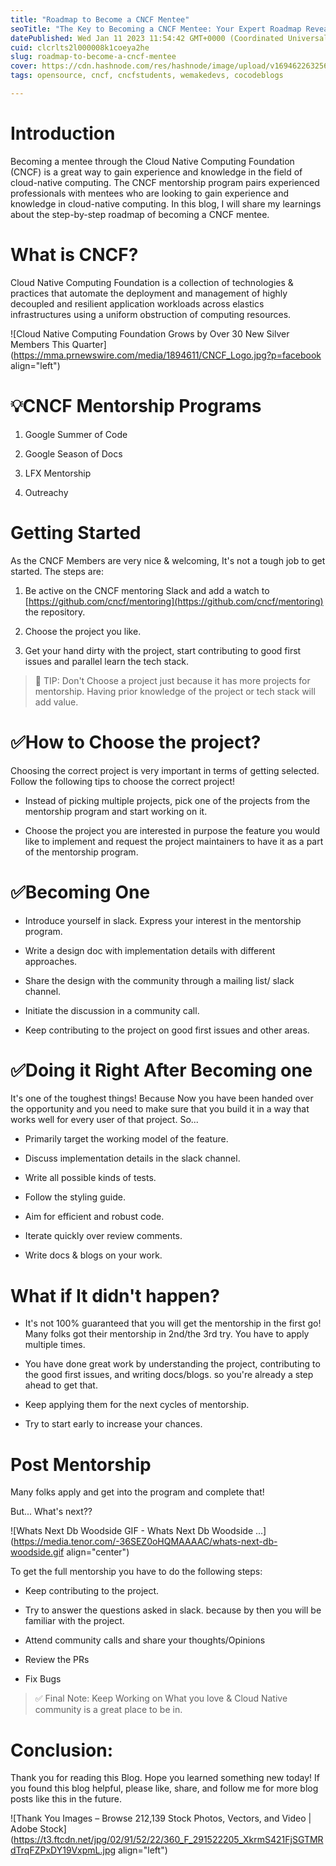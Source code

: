 ```yaml
---
title: "Roadmap to Become a CNCF Mentee"
seoTitle: "The Key to Becoming a CNCF Mentee: Your Expert Roadmap Revealed"
datePublished: Wed Jan 11 2023 11:54:42 GMT+0000 (Coordinated Universal Time)
cuid: clcrlts2l000008k1coeya2he
slug: roadmap-to-become-a-cncf-mentee
cover: https://cdn.hashnode.com/res/hashnode/image/upload/v1694622632566/d6fb0f8e-3a28-415c-a310-50dc0fd5bf76.png
tags: opensource, cncf, cncfstudents, wemakedevs, cocodeblogs

---
```


# Introduction

Becoming a mentee through the Cloud Native Computing Foundation (CNCF) is a great way to gain experience and knowledge in the field of cloud-native computing. The CNCF mentorship program pairs experienced professionals with mentees who are looking to gain experience and knowledge in cloud-native computing. In this blog, I will share my learnings about the step-by-step roadmap of becoming a CNCF mentee.

# What is CNCF?

Cloud Native Computing Foundation is a collection of technologies & practices that automate the deployment and management of highly decoupled and resilient application workloads across elastics infrastructures using a uniform obstruction of computing resources.

![Cloud Native Computing Foundation Grows by Over 30 New Silver Members This  Quarter](https://mma.prnewswire.com/media/1894611/CNCF_Logo.jpg?p=facebook align="left")

# 💡CNCF Mentorship Programs

1. Google Summer of Code
    
2. Google Season of Docs
    
3. LFX Mentorship
    
4. Outreachy
    

# Getting Started

As the CNCF Members are very nice & welcoming, It's not a tough job to get started. The steps are:

1. Be active on the CNCF mentoring Slack and add a watch to [https://github.com/cncf/mentoring](https://github.com/cncf/mentoring) the repository.
    
2. Choose the project you like.
    
3. Get your hand dirty with the project, start contributing to good first issues and parallel learn the tech stack.
    

> 🔮 TIP: Don't Choose a project just because it has more projects for mentorship. Having prior knowledge of the project or tech stack will add value.

# ✅How to Choose the project?

Choosing the correct project is very important in terms of getting selected. Follow the following tips to choose the correct project!

* Instead of picking multiple projects, pick one of the projects from the mentorship program and start working on it.
    
* Choose the project you are interested in purpose the feature you would like to implement and request the project maintainers to have it as a part of the mentorship program.
    

# ✅Becoming One

* Introduce yourself in slack. Express your interest in the mentorship program.
    
* Write a design doc with implementation details with different approaches.
    
* Share the design with the community through a mailing list/ slack channel.
    
* Initiate the discussion in a community call.
    
* Keep contributing to the project on good first issues and other areas.
    

# ✅Doing it Right After Becoming one

It's one of the toughest things! Because Now you have been handed over the opportunity and you need to make sure that you build it in a way that works well for every user of that project. So...

* Primarily target the working model of the feature.
    
* Discuss implementation details in the slack channel.
    
* Write all possible kinds of tests.
    
* Follow the styling guide.
    
* Aim for efficient and robust code.
    
* Iterate quickly over review comments.
    
* Write docs & blogs on your work.
    

# What if It didn't happen?

* It's not 100% guaranteed that you will get the mentorship in the first go! Many folks got their mentorship in 2nd/the 3rd try. You have to apply multiple times.
    
* You have done great work by understanding the project, contributing to the good first issues, and writing docs/blogs. so you're already a step ahead to get that.
    
* Keep applying them for the next cycles of mentorship.
    
* Try to start early to increase your chances.
    

# Post Mentorship

Many folks apply and get into the program and complete that!

But... What's next??

![Whats Next Db Woodside GIF - Whats Next Db Woodside ...](https://media.tenor.com/-36SEZ0oHQMAAAAC/whats-next-db-woodside.gif align="center")

To get the full mentorship you have to do the following steps:

* Keep contributing to the project.
    
* Try to answer the questions asked in slack. because by then you will be familiar with the project.
    
* Attend community calls and share your thoughts/Opinions
    
* Review the PRs
    
* Fix Bugs
    

> ✅ Final Note: Keep Working on What you love & Cloud Native community is a great place to be in.

# **Conclusion:**

Thank you for reading this Blog. Hope you learned something new today! If you found this blog helpful, please like, share, and follow me for more blog posts like this in the future.

![Thank You Images – Browse 212,139 Stock Photos, Vectors, and Video | Adobe  Stock](https://t3.ftcdn.net/jpg/02/91/52/22/360_F_291522205_XkrmS421FjSGTMRdTrqFZPxDY19VxpmL.jpg align="left")